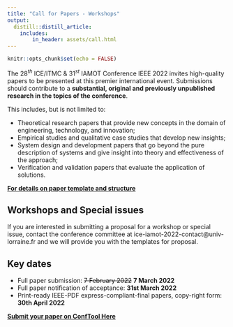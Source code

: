 ```yaml
---
title: "Call for Papers - Workshops"
output:
  distill::distill_article:
    includes:
        in_header: assets/call.html
---
```


```r
knitr::opts_chunk$set(echo = FALSE)
```


The $28^{th}$ ICE/ITMC & $31^{st}$ IAMOT Conference IEEE 2022 invites high-quality papers to be presented at this premier international event. Submissions should contribute to a **substantial, original and previously unpublished research in the topics of the conference**.

This includes, but is not limited to:

- Theoretical research papers that provide new concepts in the domain of engineering, technology, and innovation;
- Empirical studies and qualitative case studies that develop new insights;
- System design and development papers that go beyond the pure description of systems and give insight into theory and effectiveness of the approach;
- Verification and validation papers that evaluate the application of solutions.

[**For details on paper template and structure**](https://ice-iamot-2022-conference.org/3-templates.html)

## Workshops and Special issues

If you are interested in submitting a proposal for a workshop or special issue, contact the conference committee at ice-iamot-2022-contact@univ-lorraine.fr and we will provide you with the templates for proposal.

## Key dates

::: {.infobox .goal data-latex="{.goal}"}

- Full paper submission: ~~7 February 2022~~  **7 March 2022**
<!-- - Poster submission: **March 2022** -->
- Full paper notification of acceptance:  **31st March 2022**
- Print-ready IEEE-PDF express-compliant-final papers, copy-right form:  **30th April 2022**

[**Submit your paper on ConfTool Here**](https://www.conftool.pro/ice-iamot-2022)

:::
